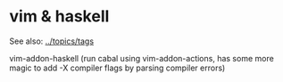 = vim & haskell =
See also:
[[../topics/tags]]


{{http://projects.haskell.org/haskellmode-vim/}}
vim-addon-haskell (run cabal using vim-addon-actions, has some more magic to
add -X compiler flags by parsing compiler errors)
